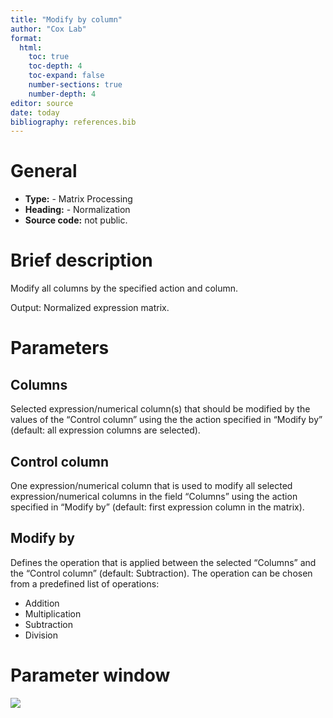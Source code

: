 ```yaml
---
title: "Modify by column"
author: "Cox Lab"
format: 
  html:
    toc: true
    toc-depth: 4
    toc-expand: false
    number-sections: true
    number-depth: 4
editor: source
date: today
bibliography: references.bib
---
```


# General

-   **Type:** - Matrix Processing
-   **Heading:** - Normalization
-   **Source code:** not public.

# Brief description

Modify all columns by the specified action and column.

Output: Normalized expression matrix.

```{=html}
<!-- This comment and the line above it must be preserved when editing this file!
The recommended sections are these, but they may be changed on a case by case basis.
===== Detailed description =====
===== Parameters =====
===== Theoretical background =====
===== Examples =====
Make changes only below this line! -->
```
# Parameters

## Columns

Selected expression/numerical column(s) that should be modified by the values of the "Control column" using the the action specified in "Modify by" (default: all expression columns are selected).

## Control column

One expression/numerical column that is used to modify all selected expression/numerical columns in the field "Columns" using the action specified in "Modify by" (default: first expression column in the matrix).

## Modify by

Defines the operation that is applied between the selected "Columns" and the "Control column" (default: Subtraction).
The operation can be chosen from a predefined list of operations:

-   Addition
-   Multiplication
-   Subtraction
-   Division

# Parameter window

![](images/normalization-modify_by_column-edited.png)


